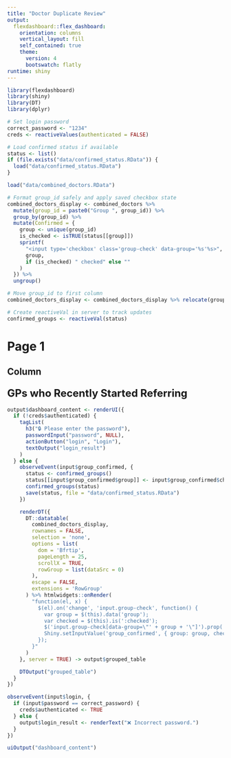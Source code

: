 ```yaml
---
title: "Doctor Duplicate Review"
output: 
  flexdashboard::flex_dashboard:
    orientation: columns
    vertical_layout: fill
    self_contained: true
    theme: 
      version: 4
      bootswatch: flatly
runtime: shiny
---
```


```r
library(flexdashboard)
library(shiny)
library(DT)
library(dplyr)

# Set login password
correct_password <- "1234"
creds <- reactiveValues(authenticated = FALSE)

# Load confirmed status if available
status <- list()
if (file.exists("data/confirmed_status.RData")) {
  load("data/confirmed_status.RData")
}

load("data/combined_doctors.RData")

# Format group_id safely and apply saved checkbox state
combined_doctors_display <- combined_doctors %>%
  mutate(group_id = paste0("Group ", group_id)) %>%
  group_by(group_id) %>%
  mutate(Confirmed = {
    group <- unique(group_id)
    is_checked <- isTRUE(status[[group]])
    sprintf(
      "<input type='checkbox' class='group-check' data-group='%s'%s>",
      group,
      if (is_checked) " checked" else ""
    )
  }) %>%
  ungroup()

# Move group_id to first column
combined_doctors_display <- combined_doctors_display %>% relocate(group_id, .before = 1)

# Create reactiveVal in server to track updates
confirmed_groups <- reactiveVal(status)
```

# Page 1

Column {data-width=100%}
-----------------------------------------------------------------------

### <span style="font-size: 1.5rem;">GPs who Recently Started Referring</span>

```r
output$dashboard_content <- renderUI({
  if (!creds$authenticated) {
    tagList(
      h3("🔒 Please enter the password"),
      passwordInput("password", NULL),
      actionButton("login", "Login"),
      textOutput("login_result")
    )
  } else {
    observeEvent(input$group_confirmed, {
      status <- confirmed_groups()
      status[[input$group_confirmed$group]] <- input$group_confirmed$checked
      confirmed_groups(status)
      save(status, file = "data/confirmed_status.RData")
    })

    renderDT({
      DT::datatable(
        combined_doctors_display,
        rownames = FALSE,
        selection = 'none',
        options = list(
          dom = 'Bfrtip',
          pageLength = 25,
          scrollX = TRUE,
          rowGroup = list(dataSrc = 0)
        ),
        escape = FALSE,
        extensions = 'RowGroup'
      ) %>% htmlwidgets::onRender(
        "function(el, x) {
          $(el).on('change', 'input.group-check', function() {
            var group = $(this).data('group');
            var checked = $(this).is(':checked');
            $('input.group-check[data-group=\"' + group + '\"]').prop('checked', checked);
            Shiny.setInputValue('group_confirmed', { group: group, checked: checked }, { priority: 'event' });
          });
        }"
      )
    }, server = TRUE) -> output$grouped_table

    DTOutput("grouped_table")
  }
})

observeEvent(input$login, {
  if (input$password == correct_password) {
    creds$authenticated <- TRUE
  } else {
    output$login_result <- renderText("❌ Incorrect password.")
  }
})
```

```r
uiOutput("dashboard_content")
```






